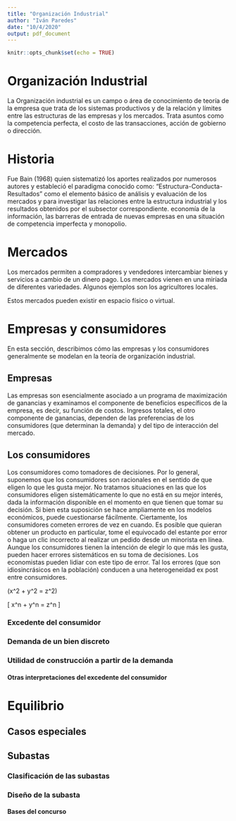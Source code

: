 ---
title: "Organización Industrial"
author: "Iván Paredes"
date: "10/4/2020"
output: pdf_document
---

```{r setup, include=FALSE}
knitr::opts_chunk$set(echo = TRUE)
```

# Organización Industrial

La Organización industrial  es un campo o área de conocimiento de teoría de la empresa que trata de los sistemas productivos y de la relación y límites entre las estructuras de las empresas y los mercados. Trata asuntos como la competencia perfecta, el costo de las transacciones, acción de gobierno o dirección.

# Historia 

Fue Bain (1968) quien sistematizó los aportes realizados por numerosos autores y estableció el paradigma conocido como: "Estructura-Conducta-Resultados" como el elemento básico de análisis y evaluación de los mercados y para investigar las relaciones entre la estructura industrial y los resultados obtenidos por el subsector correspondiente. economía de la información, las barreras de entrada de nuevas empresas en una situación de competencia imperfecta y monopolio.

# Mercados
Los mercados permiten a compradores y vendedores intercambiar bienes y servicios a cambio de un dinero pago. Los mercados vienen en una miríada de diferentes variedades. Algunos ejemplos son los agricultores locales.

Estos mercados pueden existir en espacio físico o virtual.

# Empresas y consumidores
En esta sección, describimos cómo las empresas y los consumidores generalmente se modelan en la teoría de organización industrial. 

## Empresas
Las empresas son esencialmente asociado a un programa de maximización de ganancias y examinamos el componente de beneficios específicos de la empresa, es decir, su función de costos. Ingresos totales, el otro componente de ganancias, dependen de las preferencias de los consumidores (que determinan la demanda) y del tipo de interacción del mercado.

## Los consumidores
Los consumidores como tomadores de decisiones. Por lo general, suponemos que los consumidores son racionales en el sentido de que eligen lo que les gusta
mejor. No tratamos situaciones en las que los consumidores eligen sistemáticamente lo que no está en su mejor interés, dada la información disponible en el momento en que tienen que tomar su decisión. Si bien esta suposición se hace ampliamente en los modelos económicos, puede cuestionarse fácilmente.
Ciertamente, los consumidores cometen errores de vez en cuando. Es posible que quieran obtener un producto en particular, tome el equivocado del estante por error o haga un clic incorrecto al realizar un pedido desde un minorista en línea. Aunque los consumidores tienen la intención de elegir lo que más les gusta, pueden hacer errores sistemáticos en su toma de decisiones. Los economistas pueden lidiar con este tipo de error. Tal los errores (que son idiosincrásicos en la población) conducen a una heterogeneidad ex post entre consumidores.

\(x^2 + y^2 = z^2\) 


\[ x^n + y^n = z^n \]

### Excedente del consumidor
### Demanda de un bien discreto 

### Utilidad de construcción a partir de la demanda
#### Otras interpretaciones del excedente del consumidor

# Equilibrio

## Casos especiales

## Subastas
### Clasificación de las subastas
### Diseño de la subasta
####  Bases del concurso
